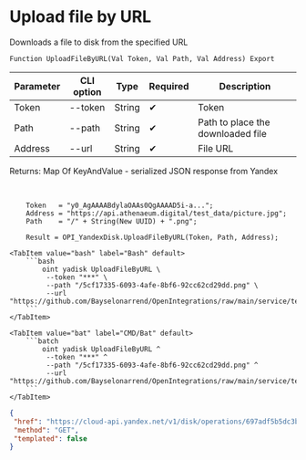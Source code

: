 ﻿---
sidebar_position: 11
---


# Upload file by URL
 Downloads a file to disk from the specified URL



`Function UploadFileByURL(Val Token, Val Path, Val Address) Export`

  | Parameter | CLI option | Type | Required | Description |
  |-|-|-|-|-|
  | Token | --token | String | &#x2714; | Token |
  | Path | --path | String | &#x2714; | Path to place the downloaded file |
  | Address | --url | String | &#x2714; | File URL |

  
  Returns:  Map Of KeyAndValue - serialized JSON response from Yandex

<br/>




```bsl title="1C:Enterprise/OneScript code example"
    Token   = "y0_AgAAAABdylaOAAs0QgAAAAD5i-a...";
    Address = "https://api.athenaeum.digital/test_data/picture.jpg";
    Path    = "/" + String(New UUID) + ".png";

    Result = OPI_YandexDisk.UploadFileByURL(Token, Path, Address);
```
 

 <Tabs>
  
    <TabItem value="bash" label="Bash" default>
        ```bash
            oint yadisk UploadFileByURL \
             --token "***" \
             --path "/5cf17335-6093-4afe-8bf6-92cc62cd29dd.png" \
             --url "https://github.com/Bayselonarrend/OpenIntegrations/raw/main/service/test_data/picture.jpg"
        ```
    </TabItem>
  
    <TabItem value="bat" label="CMD/Bat" default>
        ```batch
            oint yadisk UploadFileByURL ^
             --token "***" ^
             --path "/5cf17335-6093-4afe-8bf6-92cc62cd29dd.png" ^
             --url "https://github.com/Bayselonarrend/OpenIntegrations/raw/main/service/test_data/picture.jpg"
        ```
    </TabItem>
</Tabs>


```json title="Result"
{
 "href": "https://cloud-api.yandex.net/v1/disk/operations/697adf5b5dc3bca81887972604246238630a88ddda323bb45dfa3d6182f88cfc",
 "method": "GET",
 "templated": false
}
```
